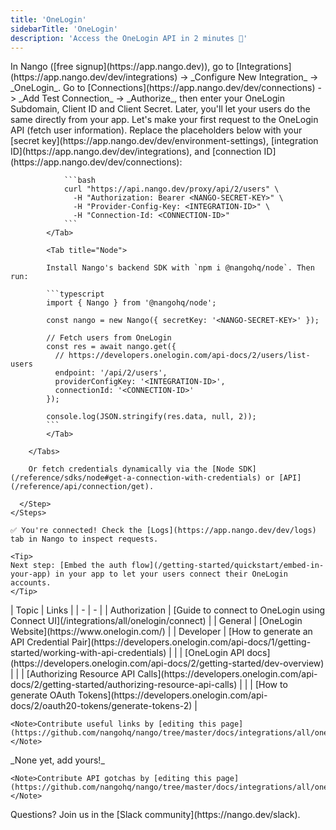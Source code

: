 ```yaml
---
title: 'OneLogin'
sidebarTitle: 'OneLogin'
description: 'Access the OneLogin API in 2 minutes 💨'
---
```


<Tabs>
  <Tab title="🚀 Quickstart">
    <Steps>
      <Step title="Create an integration">
        In Nango ([free signup](https://app.nango.dev)), go to [Integrations](https://app.nango.dev/dev/integrations) -> _Configure New Integration_ -> _OneLogin_.
      </Step>
      <Step title="Authorize OneLogin">
        Go to [Connections](https://app.nango.dev/dev/connections) -> _Add Test Connection_ -> _Authorize_, then enter your OneLogin Subdomain, Client ID and Client Secret. Later, you'll let your users do the same directly from your app.
      </Step>
      <Step title="Call the OneLogin API">
        Let's make your first request to the OneLogin API (fetch user information). Replace the placeholders below with your [secret key](https://app.nango.dev/dev/environment-settings), [integration ID](https://app.nango.dev/dev/integrations), and [connection ID](https://app.nango.dev/dev/connections):
        <Tabs>
            <Tab title="cURL">

                ```bash
                curl "https://api.nango.dev/proxy/api/2/users" \
                  -H "Authorization: Bearer <NANGO-SECRET-KEY>" \
                  -H "Provider-Config-Key: <INTEGRATION-ID>" \
                  -H "Connection-Id: <CONNECTION-ID>"
                ```
            </Tab>

            <Tab title="Node">

            Install Nango's backend SDK with `npm i @nangohq/node`. Then run:

            ```typescript
            import { Nango } from '@nangohq/node';

            const nango = new Nango({ secretKey: '<NANGO-SECRET-KEY>' });

            // Fetch users from OneLogin
            const res = await nango.get({
              // https://developers.onelogin.com/api-docs/2/users/list-users
              endpoint: '/api/2/users',
              providerConfigKey: '<INTEGRATION-ID>',
              connectionId: '<CONNECTION-ID>'
            });

            console.log(JSON.stringify(res.data, null, 2));
            ```
            </Tab>

        </Tabs>

        Or fetch credentials dynamically via the [Node SDK](/reference/sdks/node#get-a-connection-with-credentials) or [API](/reference/api/connection/get).

      </Step>
    </Steps>

    ✅ You're connected! Check the [Logs](https://app.nango.dev/dev/logs) tab in Nango to inspect requests.

    <Tip>
    Next step: [Embed the auth flow](/getting-started/quickstart/embed-in-your-app) in your app to let your users connect their OneLogin accounts.
    </Tip>
  </Tab>
  <Tab title="🔗 Useful links">
    | Topic | Links |
    | - | - |
    | Authorization | [Guide to connect to OneLogin using Connect UI](/integrations/all/onelogin/connect) |
    | General | [OneLogin Website](https://www.onelogin.com/) |
    | Developer | [How to generate an API Credential Pair](https://developers.onelogin.com/api-docs/1/getting-started/working-with-api-credentials) |
    | | [OneLogin API docs](https://developers.onelogin.com/api-docs/2/getting-started/dev-overview) |
    | | [Authorizing Resource API Calls](https://developers.onelogin.com/api-docs/2/getting-started/authorizing-resource-api-calls) |
    | | [How to generate OAuth Tokens](https://developers.onelogin.com/api-docs/2/oauth20-tokens/generate-tokens-2) |

    <Note>Contribute useful links by [editing this page](https://github.com/nangohq/nango/tree/master/docs/integrations/all/onelogin.mdx)</Note>
  </Tab>
  <Tab title="🚨 API gotchas">
     _None yet, add yours!_

    <Note>Contribute API gotchas by [editing this page](https://github.com/nangohq/nango/tree/master/docs/integrations/all/onelogin.mdx)</Note>
  </Tab>
</Tabs>

<Info>
    Questions? Join us in the [Slack community](https://nango.dev/slack).
</Info>
